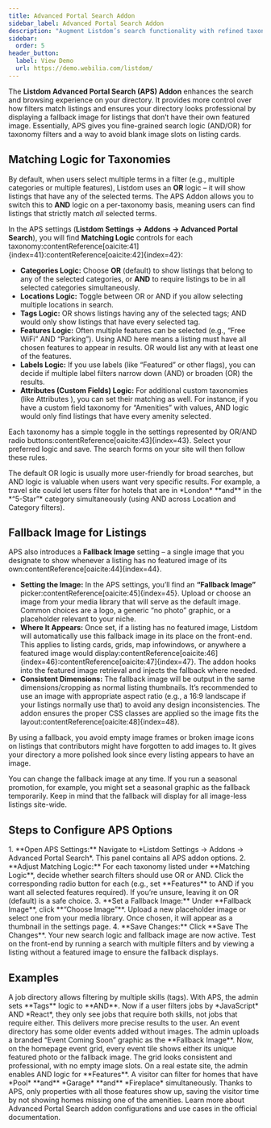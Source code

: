```yaml
---
title: Advanced Portal Search Addon
sidebar_label: Advanced Portal Search Addon
description: "Augment Listdom’s search functionality with refined taxonomy matching logic and a custom fallback image for listings without featured images."
sidebar:
  order: 5
header_button:
  label: View Demo
  url: https://demo.webilia.com/listdom/
---
```



The **Listdom Advanced Portal Search (APS) Addon** enhances the search and browsing experience on your directory. It provides more control over how filters match listings and ensures your directory looks professional by displaying a fallback image for listings that don’t have their own featured image. Essentially, APS gives you fine-grained search logic (AND/OR) for taxonomy filters and a way to avoid blank image slots on listing cards.

## Matching Logic for Taxonomies

By default, when users select multiple terms in a filter (e.g., multiple categories or multiple features), Listdom uses an **OR** logic – it will show listings that have any of the selected terms. The APS Addon allows you to switch this to **AND** logic on a per-taxonomy basis, meaning users can find listings that strictly match *all* selected terms. 

In the APS settings (**Listdom Settings → Addons → Advanced Portal Search**), you will find **Matching Logic** controls for each taxonomy:contentReference[oaicite:41]{index=41}:contentReference[oaicite:42]{index=42}:

- **Categories Logic:** Choose **OR** (default) to show listings that belong to any of the selected categories, or **AND** to require listings to be in all selected categories simultaneously.
- **Locations Logic:** Toggle between OR or AND if you allow selecting multiple locations in search.
- **Tags Logic:** OR shows listings having any of the selected tags; AND would only show listings that have every selected tag.
- **Features Logic:** Often multiple features can be selected (e.g., “Free WiFi” AND “Parking”). Using AND here means a listing must have all chosen features to appear in results. OR would list any with at least one of the features.
- **Labels Logic:** If you use labels (like “Featured” or other flags), you can decide if multiple label filters narrow down (AND) or broaden (OR) the results.
- **Attributes (Custom Fields) Logic:** For additional custom taxonomies (like Attributes <Badge text="Pro" />), you can set their matching as well. For instance, if you have a custom field taxonomy for “Amenities” with values, AND logic would only find listings that have every amenity selected.

Each taxonomy has a simple toggle in the settings represented by OR/AND radio buttons:contentReference[oaicite:43]{index=43}. Select your preferred logic and save. The search forms on your site will then follow these rules.

<Aside type="note">The default OR logic is usually more user-friendly for broad searches, but AND logic is valuable when users want very specific results. For example, a travel site could let users filter for hotels that are in *London* **and** in the *“5-Star”* category simultaneously (using AND across Location and Category filters).</Aside>

## Fallback Image for Listings

APS also introduces a **Fallback Image** setting – a single image that you designate to show whenever a listing has no featured image of its own:contentReference[oaicite:44]{index=44}. 

- **Setting the Image:** In the APS settings, you’ll find an **“Fallback Image”** picker:contentReference[oaicite:45]{index=45}. Upload or choose an image from your media library that will serve as the default image. Common choices are a logo, a generic “no photo” graphic, or a placeholder relevant to your niche.
- **Where It Appears:** Once set, if a listing has no featured image, Listdom will automatically use this fallback image in its place on the front-end. This applies to listing cards, grids, map infowindows, or anywhere a featured image would display:contentReference[oaicite:46]{index=46}:contentReference[oaicite:47]{index=47}. The addon hooks into the featured image retrieval and injects the fallback where needed.
- **Consistent Dimensions:** The fallback image will be output in the same dimensions/cropping as normal listing thumbnails. It’s recommended to use an image with appropriate aspect ratio (e.g., a 16:9 landscape if your listings normally use that) to avoid any design inconsistencies. The addon ensures the proper CSS classes are applied so the image fits the layout:contentReference[oaicite:48]{index=48}.

By using a fallback, you avoid empty image frames or broken image icons on listings that contributors might have forgotten to add images to. It gives your directory a more polished look since every listing appears to have an image.

<Aside type="tip">You can change the fallback image at any time. If you run a seasonal promotion, for example, you might set a seasonal graphic as the fallback temporarily. Keep in mind that the fallback will display for all image-less listings site-wide.</Aside>

## Steps to Configure APS Options

<Steps>
1. **Open APS Settings:** Navigate to *Listdom Settings → Addons → Advanced Portal Search*. This panel contains all APS addon options.
2. **Adjust Matching Logic:** For each taxonomy listed under **Matching Logic**, decide whether search filters should use OR or AND. Click the corresponding radio button for each (e.g., set **Features** to AND if you want all selected features required). If you’re unsure, leaving it on OR (default) is a safe choice.
3. **Set a Fallback Image:** Under **Fallback Image**, click **“Choose Image”**. Upload a new placeholder image or select one from your media library. Once chosen, it will appear as a thumbnail in the settings page. 
4. **Save Changes:** Click **Save The Changes**. Your new search logic and fallback image are now active. Test on the front-end by running a search with multiple filters and by viewing a listing without a featured image to ensure the fallback displays.
</Steps>

## Examples

<CardGrid>
  <Card title="Precise Multi-Filter Search">
    A job directory allows filtering by multiple skills (tags). With APS, the admin sets **Tags** logic to **AND**. Now if a user filters jobs by *JavaScript* AND *React*, they only see jobs that require both skills, not jobs that require either. This delivers more precise results to the user.
  </Card>
  <Card title="Cleaner Listing Grid with Fallbacks">
    An event directory has some older events added without images. The admin uploads a branded “Event Coming Soon” graphic as the **Fallback Image**. Now, on the homepage event grid, every event tile shows either its unique featured photo or the fallback image. The grid looks consistent and professional, with no empty image slots.
  </Card>
  <Card title="Combining Filters with AND Logic">
    On a real estate site, the admin enables AND logic for **Features**. A visitor can filter for homes that have *Pool* **and** *Garage* **and** *Fireplace* simultaneously. Thanks to APS, only properties with all those features show up, saving the visitor time by not showing homes missing one of the amenities.
  </Card>
</CardGrid>

<LinkCard href="https://listdom.net/products/listdom-advanced-portal-search-addon" title="Advanced Portal Search Addon Guide">
  Learn more about Advanced Portal Search addon configurations and use cases in the official documentation.
</LinkCard>
